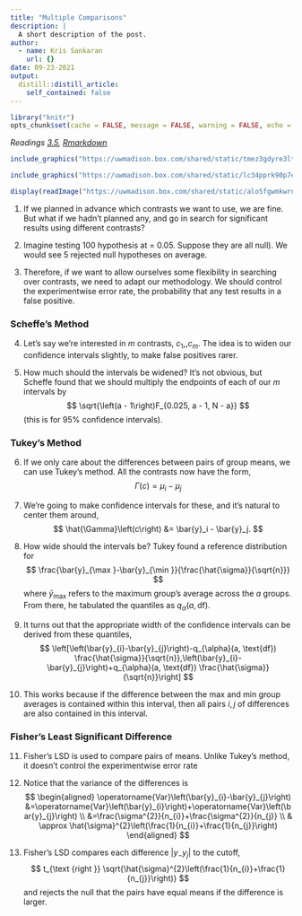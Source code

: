 ```yaml
---
title: "Multiple Comparisons"
description: |
  A short description of the post.
author:
  - name: Kris Sankaran
    url: {}
date: 09-23-2021
output:
  distill::distill_article:
    self_contained: false
---
```


```r
library("knitr")
opts_chunk$set(cache = FALSE, message = FALSE, warning = FALSE, echo = TRUE)
```

_Readings [3.5](), [Rmarkdown]()_

```r
include_graphics("https://uwmadison.box.com/shared/static/tmez3gdyre3lth822zm2wimmes3nujyy.png")
```

```r
include_graphics("https://uwmadison.box.com/shared/static/lc34pprk90p7evabiycjiw5c22xsm666.png")
```

```r
display(readImage("https://uwmadison.box.com/shared/static/alo5fgwmkwrniwejs32ow05carx9uwna.png"))
```

1. If we planned in advance which contrasts we want to use, we are fine. But
what if we hadn’t planned any, and go in search for significant results using
different contrasts?

2. Imagine testing 100 hypothesis at = 0.05. Suppose they are all null). We
would see 5 rejected null hypotheses on average. 

3. Therefore, if we want to allow ourselves some flexibility in searching over
contrasts, we need to adapt our methodology. We should control the
experimentwise error rate,  the probability that any test results in a false
positive.

### Scheffe’s Method

4. Let’s say we’re interested in $m$ contrasts, $c_1, ,c_m$. The idea is to widen
our confidence intervals slightly, to make false positives rarer.

5. How much should the intervals be widened? It’s not obvious, but Scheffe found
that we should multiply the endpoints of each of our $m$ intervals by
$$
\sqrt{\left(a - 1\right)F_{0.025, a - 1, N - a}}
$$
    (this is for 95% confidence intervals).

### Tukey’s Method

6. If we only care about the differences between pairs of group means, we can
use Tukey’s method.
    All the contrasts now have the form,
$$
\Gamma\left(c\right) = \mu_i - \mu_j
$$

7. We’re going to make confidence intervals for these, and it’s natural to
center them around,
$$
\hat{\Gamma}\left(c\right) &= \bar{y}_i - \bar{y}_j.
$$

8. How wide should the intervals be? Tukey found a reference distribution for
$$
\frac{\bar{y}_{\max }-\bar{y}_{\min }}{\frac{\hat{\sigma}}{\sqrt{n}}}
$$
    where $\bar{y}_{\text{max}}$ refers to the maximum group's average across the $a$ groups. From there, he tabulated the quantiles as $q_{\alpha}(a, \text{df})$.

9. It turns out that the appropriate width of the confidence intervals can be
derived from these quantiles,
$$
\left[\left(\bar{y}_{i}-\bar{y}_{j}\right)-q_{\alpha}(a, \text{df}) \frac{\hat{\sigma}}{\sqrt{n}},\left(\bar{y}_{i}-\bar{y}_{j}\right)+q_{\alpha}(a, \text{df}) \frac{\hat{\sigma}}{\sqrt{n}}\right]
$$

10. This works because if the difference between the max and min group averages is
contained within this interval, then all pairs $i, j$ of differences are also
contained in this interval.

### Fisher’s Least Significant Difference

11. Fisher’s LSD is used to compare pairs of means. Unlike Tukey’s method, it
doesn’t control the experimentwise error rate

12. Notice that the variance of the differences is
$$
\begin{aligned}
\operatorname{Var}\left(\bar{y}_{i}-\bar{y}_{j}\right) &=\operatorname{Var}\left(\bar{y}_{i}\right)+\operatorname{Var}\left(\bar{y}_{j}\right) \\
&=\frac{\sigma^{2}}{n_{i}}+\frac{\sigma^{2}}{n_{j}} \\
& \approx \hat{\sigma}^{2}\left(\frac{1}{n_{i}}+\frac{1}{n_{j}}\right)
\end{aligned}
$$

13. Fisher’s LSD compares each difference $\left|y_- y_j\right|$ to the cutoff,
$$
t_{\text {right }} \sqrt{\hat{\sigma}^{2}\left(\frac{1}{n_{i}}+\frac{1}{n_{j}}\right)}
$$
and rejects the null that the pairs have equal means if the difference is larger.